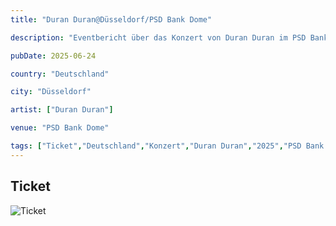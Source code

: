 ```yaml
---
title: "Duran Duran@Düsseldorf/PSD Bank Dome"

description: "Eventbericht über das Konzert von Duran Duran im PSD Bank Dome in Düsseldorf am 24.06.2025."

pubDate: 2025-06-24

country: "Deutschland"

city: "Düsseldorf"

artist: ["Duran Duran"]

venue: "PSD Bank Dome"

tags: ["Ticket","Deutschland","Konzert","Duran Duran","2025","PSD Bank Dome","Düsseldorf"]
---
```


## Ticket

![Ticket](../../../../assets/mysteryland.png)


<Card title="Setlist" icon="list-format">
</Card>

<LinkCard
    title="Mehr Informationen"
    href=""
/>
